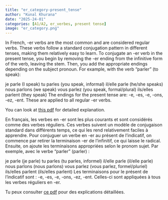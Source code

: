 ```yaml
---
title: "er_category-present_tense"
author: "Kunal Khurana"
date: "2025-24-01"
categories: [A1/A2, er_verbes, present tense]
image: "er_category.png"
---
```


::: { .content-visible when-profile="english"}

In French, -er verbs are the most common and are considered regular verbs. These verbs follow a standard conjugation pattern in different tenses, making them relatively easy to learn. To conjugate an -er verb in the present tense, you begin by removing the -er ending from the infinitive form of the verb, leaving the stem. Then, you add the appropriate endings depending on the subject pronoun. For example, with the verb "parler" (to speak):

je parle (I speak) tu parles (you speak, informal) il/elle parle (he/she speaks) nous parlons (we speak) vous parlez (you speak, formal/plural) ils/elles parlent (they speak) The endings for the present tense are: -e, -es, -e, -ons, -ez, -ent. These are applied to all regular -er verbs.

You can look at [this pdf](https://drive.google.com/file/d/1QWKTDci-CCVcfR7ca7QxQC4QnOdSYb2S/view?usp=drive_link) for detailed explanation.

:::

::: { .content-visible when-profile="french"}
En français, les verbes en -er sont les plus courants et sont considérés comme des verbes réguliers. Ces verbes suivent un modèle de conjugaison standard dans différents temps, ce qui les rend relativement faciles à apprendre. Pour conjuguer un verbe en -er au présent de l'indicatif, on commence par retirer la terminaison -er de l'infinitif, ce qui laisse le radical. Ensuite, on ajoute les terminaisons appropriées selon le pronom sujet. Par exemple, avec le verbe "parler" (parler) :

je parle (je parle)
tu parles (tu parles, informel)
il/elle parle (il/elle parle)
nous parlons (nous parlons)
vous parlez (vous parlez, formel/pluriel)
ils/elles parlent (ils/elles parlent)
Les terminaisons pour le présent de l'indicatif sont : -e, -es, -e, -ons, -ez, -ent. Celles-ci sont appliquées à tous les verbes réguliers en -er.

Tu peux consulter [ce pdf](https://drive.google.com/file/d/1QWKTDci-CCVcfR7ca7QxQC4QnOdSYb2S/view?usp=drive_link) pour des explications détaillées.

:::